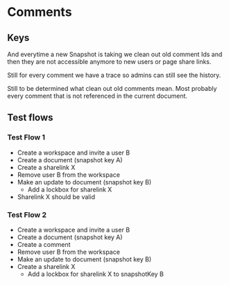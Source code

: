 # Comments

## Keys

And everytime a new Snapshot is taking we clean out old comment Ids and then they are not accessible anymore to new users or page share links.

Still for every comment we have a trace so admins can still see the history.

Still to be determined what clean out old comments mean. Most probably every comment that is not referenced in the current document.

## Test flows

### Test Flow 1

- Create a workspace and invite a user B
- Create a document (snapshot key A)
- Create a sharelink X
- Remove user B from the workspace
- Make an update to document (snapshot key B)
  - Add a lockbox for sharelink X
- Sharelink X should be valid

### Test Flow 2

- Create a workspace and invite a user B
- Create a document (snapshot key A)
- Create a comment
- Remove user B from the workspace
- Make an update to document (snapshot key B)
- Create a sharelink X
  - Add a lockbox for sharelink X to snapshotKey B
